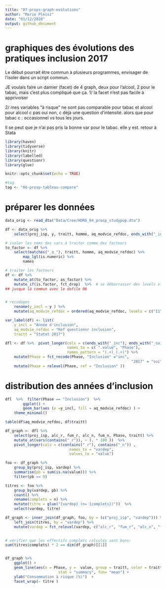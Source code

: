 ```yaml
---
title: "07-props-graph-evolutions"
author: "Marie Plessz"
date: "01/12/2020"
output: github_document
---
```


# graphiques des évolutions des pratiques inclusion 2017

Le début pourrait être commun à plusieurs programmes, envisager de l'isoler dans un script commun.

JE voulais faire un damier (facet) de 4 graph, deux pour l'alcool, 2 pour le tabac, mais c'est plus compliqué que ça.
1/ la facet n'est pas facile à apprivoiser

2/ mes variables "à risque" ne sont pas comparable pour tabac et alcool pour alcool c pas oui non, c déjà une question d'intensité. alors que pour tabac c : occasionnel vs tous les jours.

Il se peut que je n'ai pas pris la bonne var pour le tabac. elle y est. retour à Stata



```r
library(haven)
library(tidyverse)
library(knitr)
library(labelled)
library(questionr)
library(glue)

knitr::opts_chunk$set(echo = TRUE)

#tag
tag <- "06-prosp-tableau-compare"
```


# préparer les données
```r
data_orig <- read_dta("Data/Cree/HDR6_04_prosp_studypop.dta")

df <- data_orig %>% 
	select(proj_isp, y, traitt, homme, aq_modvie_refdoc, ends_with("_inc"), ends_with("_sui"))

# isoler les noms des vars à traiter comme des facteurs
to_factor <- df %>%
	select(matches("_o_"), traitt, homme, aq_modvie_refdoc) %>% 
		map_lgl(is.numeric) %>%
		names

# traiter les facteurs
df <- df %>% 
	mutate_at(to_factor, as_factor) %>% 
	mutate_if(is.factor, fct_drop)  %>%  # se débarrasser des levels vides
## jusque là commun avec le dofile 06


# recodages 
	rename(y_incl = y ) %>% 
	mutate(aq_modvie_refdoc = ordered(aq_modvie_refdoc, levels = c("I1", "I2", "I3"))) 

var_label(df) <- list(
	y_incl = "Année d'inclusion",
	aq_modvie_refdoc = "Ref questionnr inclusion",
	traitt = "Statut 2017")

```

```r

dfl <- df %>%  pivot_longer(cols = c(ends_with("_inc"), ends_with("_sui")),
							names_to = c( ".value", "Phase"),
							names_pattern = "(.+)_(.+)") %>% 
	mutate(Phase = fct_recode(Phase, "Inclusion" ="inc",
														 "2017" = "sui")) %>% 
	mutate(Phase = relevel(Phase, ref = "Inclusion" ))
```


# distribution des années d'inclusion
```r
dfl  %>%  filter(Phase == "Inclusion")  %>%
		ggplot() +
		geom_bar(aes (x =y_incl, fill = aq_modvie_refdoc) ) +
	theme_minimal()

table(df$aq_modvie_refdoc, df$traitt)
```


```r
df_graph <- dfl %>% 
	select(proj_isp, alc_r, fum_r, alc_n, fum_n, Phase, traitt) %>% 
	mutate_at(vars(contains("_r")), ~ (. * 100 ))  %>% 
	pivot_longer(cols = c(contains("_r"), contains("_n")) ,
							 names_to = "vardep",
							 values_to = "value")

foo <- df_graph %>% 
	group_by(proj_isp, vardep) %>% 
	summarise(pb = sum(is.na(value))) %>% 
	filter(pb == 0)

titres <- foo %>%  
	group_by(vardep, pb) %>% 
	count() %>% 
	rename(complets = n) %>% 
	mutate(titre = glue("{vardep} (n= {complets})"))  %>% 
	select(vardep, titre)

df_graph <- inner_join(df_graph, foo, by = (c("proj_isp", "vardep"))) %>% 
	left_join(titres, by = "vardep") %>% 
	mutate(vardep = fct_relevel(vardep, c("alc_r", "fum_r", "alc_n", "fum_n")))
	

# vérifier que les effectifs complets calculés sont bons:
sum(titres$complets) * 2 == dim(df_graph)[[1]]


df_graph %>% 
	ggplot() +
	geom_line(aes(x = Phase, y =  value, group = traitt, color = traitt),
						stat = "summary", fun= "mean") +
	ylab("Consommation à risque (%)")  +
	facet_wrap(~ titre ) 

```

